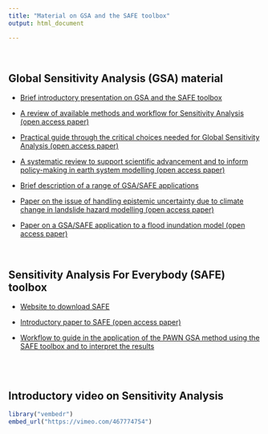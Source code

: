 ```yaml
---
title: "Material on GSA and the SAFE toolbox"
output: html_document

---
```


<br> 

## Global Sensitivity Analysis (GSA) material

 - <a href="Noacco_GSA_SAFE_intro_25_09_2020.pdf#" class="download" title="Download GSA and SAFE intro">Brief introductory presentation on GSA and the SAFE toolbox</a>		

 - [A review of available methods and workflow for Sensitivity Analysis (open access paper)](https://www.sciencedirect.com/science/article/pii/S1364815216300287)
 
 - [Practical guide through the critical choices needed for Global Sensitivity Analysis (open access paper)](https://doi.org/10.1016/j.mex.2019.09.033)
 
 - [A systematic review to support scientific advancement and to inform policy-making in earth system modelling (open access paper)](https://research-information.bris.ac.uk/ws/portalfiles/portal/189945689/Wagener_Pianosi_ESR_11.pdf)

 - <a href="GSA_Case_Studies.pdf#" class="download" title="Download examples of GSA-SAFE as PDF">Brief description of a range of GSA/SAFE applications</a>	
 
 - [Paper on the issue of handling epistemic uncertainty due to climate change in landslide hazard modelling (open access paper)](https://www.nat-hazards-earth-syst-sci.net/17/225/2017/nhess-17-225-2017-discussion.html)
 
 - [Paper on a GSA/SAFE application to a flood inundation model (open access paper)](https://agupubs.onlinelibrary.wiley.com/doi/abs/10.1002/2015WR018198)
 

<br>  
 
## Sensitivity Analysis For Everybody (SAFE) toolbox
 
 - [Website to download SAFE](https://www.safetoolbox.info/)

- [Introductory paper to SAFE (open access paper)](https://www.sciencedirect.com/science/article/pii/S1364815215001188)

- <a href="workflow_PAWN_ishigami_homma_to_share.html#" class="download" title="PAWN_IshigamiHomma">Workflow to guide in the application of the PAWN GSA method using the SAFE toolbox and to interpret the results</a>


<br> <br>

## Introductory video on Sensitivity Analysis

```r
library("vembedr")
embed_url("https://vimeo.com/467774754")
```






